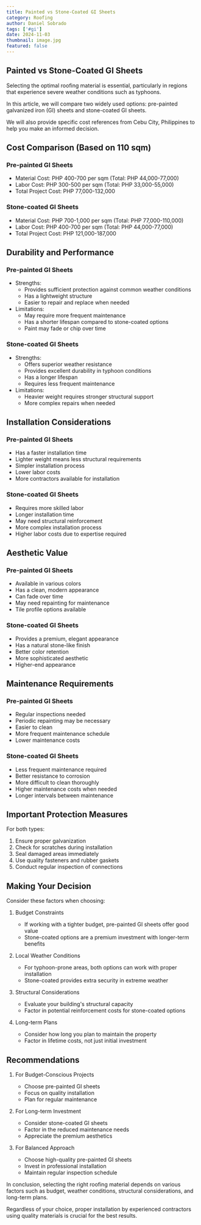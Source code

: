 ```yaml
---
title: Painted vs Stone-Coated GI Sheets
category: Roofing
author: Daniel Sobrado
tags: ['#gi']
date: 2024-11-03
thumbnail: image.jpg
featured: false
---
```


## Painted vs Stone-Coated GI Sheets

Selecting the optimal roofing material is essential, particularly in regions that experience severe weather conditions such as typhoons. 

In this article, we will compare two widely used options: pre-painted galvanized iron (GI) sheets and stone-coated GI sheets. 

We will also provide specific cost references from Cebu City, Philippines to help you make an informed decision.

## Cost Comparison (Based on 110 sqm)

### Pre-painted GI Sheets
- Material Cost: PHP 400-700 per sqm (Total: PHP 44,000-77,000) 
- Labor Cost: PHP 300-500 per sqm (Total: PHP 33,000-55,000)
- Total Project Cost: PHP 77,000-132,000

### Stone-coated GI Sheets  
- Material Cost: PHP 700-1,000 per sqm (Total: PHP 77,000-110,000)
- Labor Cost: PHP 400-700 per sqm (Total: PHP 44,000-77,000) 
- Total Project Cost: PHP 121,000-187,000

## Durability and Performance

### Pre-painted GI Sheets
- Strengths:
  - Provides sufficient protection against common weather conditions
  - Has a lightweight structure
  - Easier to repair and replace when needed
- Limitations:  
  - May require more frequent maintenance
  - Has a shorter lifespan compared to stone-coated options
  - Paint may fade or chip over time

### Stone-coated GI Sheets
- Strengths:
  - Offers superior weather resistance  
  - Provides excellent durability in typhoon conditions
  - Has a longer lifespan
  - Requires less frequent maintenance
- Limitations:
  - Heavier weight requires stronger structural support
  - More complex repairs when needed

## Installation Considerations

### Pre-painted GI Sheets
- Has a faster installation time
- Lighter weight means less structural requirements
- Simpler installation process 
- Lower labor costs
- More contractors available for installation

### Stone-coated GI Sheets
- Requires more skilled labor
- Longer installation time  
- May need structural reinforcement
- More complex installation process
- Higher labor costs due to expertise required

## Aesthetic Value 

### Pre-painted GI Sheets
- Available in various colors
- Has a clean, modern appearance
- Can fade over time
- May need repainting for maintenance  
- Tile profile options available

### Stone-coated GI Sheets
- Provides a premium, elegant appearance
- Has a natural stone-like finish
- Better color retention
- More sophisticated aesthetic
- Higher-end appearance

## Maintenance Requirements

### Pre-painted GI Sheets  
- Regular inspections needed
- Periodic repainting may be necessary
- Easier to clean 
- More frequent maintenance schedule
- Lower maintenance costs

### Stone-coated GI Sheets
- Less frequent maintenance required
- Better resistance to corrosion
- More difficult to clean thoroughly
- Higher maintenance costs when needed  
- Longer intervals between maintenance

## Important Protection Measures

For both types:
1. Ensure proper galvanization 
2. Check for scratches during installation
3. Seal damaged areas immediately
4. Use quality fasteners and rubber gaskets
5. Conduct regular inspection of connections

## Making Your Decision

Consider these factors when choosing:

1. Budget Constraints
   - If working with a tighter budget, pre-painted GI sheets offer good value
   - Stone-coated options are a premium investment with longer-term benefits

2. Local Weather Conditions  
   - For typhoon-prone areas, both options can work with proper installation
   - Stone-coated provides extra security in extreme weather

3. Structural Considerations
   - Evaluate your building's structural capacity
   - Factor in potential reinforcement costs for stone-coated options

4. Long-term Plans
   - Consider how long you plan to maintain the property 
   - Factor in lifetime costs, not just initial investment

## Recommendations

1. For Budget-Conscious Projects
   - Choose pre-painted GI sheets
   - Focus on quality installation 
   - Plan for regular maintenance

2. For Long-term Investment
    - Consider stone-coated GI sheets
    - Factor in the reduced maintenance needs
    - Appreciate the premium aesthetics 

3. For Balanced Approach 
    - Choose high-quality pre-painted GI sheets
    - Invest in professional installation
    - Maintain regular inspection schedule

In conclusion, selecting the right roofing material depends on various factors such as budget, weather conditions, structural considerations, and long-term plans. 

Regardless of your choice, proper installation by experienced contractors using quality materials is crucial for the best results.